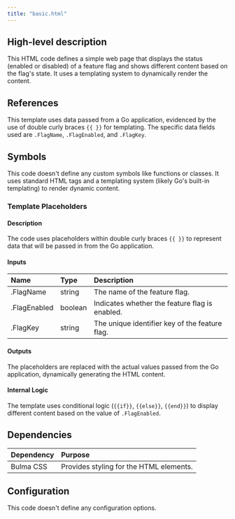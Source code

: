 ```yaml
---
title: "basic.html"
---
```


## High-level description
This HTML code defines a simple web page that displays the status (enabled or disabled) of a feature flag and shows different content based on the flag's state. It uses a templating system to dynamically render the content.

## References
This template uses data passed from a Go application, evidenced by the use of double curly braces `{{ }}` for templating. The specific data fields used are `.FlagName`, `.FlagEnabled`, and `.FlagKey`.

## Symbols
This code doesn't define any custom symbols like functions or classes. It uses standard HTML tags and a templating system (likely Go's built-in templating) to render dynamic content.

### Template Placeholders
#### Description
The code uses placeholders within double curly braces `{{ }}` to represent data that will be passed in from the Go application.

#### Inputs
| Name | Type | Description |
|:-----|:-----|:------------|
| .FlagName | string | The name of the feature flag. |
| .FlagEnabled | boolean | Indicates whether the feature flag is enabled. |
| .FlagKey | string | The unique identifier key of the feature flag. |

#### Outputs
The placeholders are replaced with the actual values passed from the Go application, dynamically generating the HTML content.

#### Internal Logic
The template uses conditional logic (`{{if}}`, `{{else}}`, `{{end}}`) to display different content based on the value of `.FlagEnabled`. 

## Dependencies
| Dependency | Purpose |
|:-----------|:--------|
| Bulma CSS | Provides styling for the HTML elements. |

## Configuration
This code doesn't define any configuration options.
